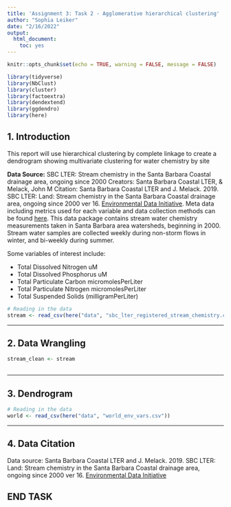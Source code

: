 ```yaml
---
title: 'Assignment 3: Task 2 - Agglomerative hierarchical clustering'
author: "Sophia Leiker"
date: "2/16/2022"
output: 
  html_document: 
    toc: yes
---
```


```r
knitr::opts_chunk$set(echo = TRUE, warning = FALSE, message = FALSE)

library(tidyverse)
library(NbClust)
library(cluster)
library(factoextra)
library(dendextend)
library(ggdendro)
library(here)
```

## 1. Introduction

This report will use hierarchical clustering by complete linkage to create a dendrogram showing multivariate clustering for water chemistry by site


**Data Source:** SBC LTER: Stream chemistry in the Santa Barbara Coastal drainage area, ongoing since 2000
Creators: Santa Barbara Coastal LTER, & Melack, John M
Citation: Santa Barbara Coastal LTER and J. Melack. 2019. SBC LTER: Land: Stream chemistry in the Santa Barbara Coastal drainage area, ongoing since 2000 ver 16. [Environmental Data Initiative](https://doi.org/10.6073/pasta/67a558a24ceed9a0a5bf5e46ab841174). Meta data including metrics used for each variable and data collection methods can be found [here](https://portal.edirepository.org/nis/metadataviewer?packageid=knb-lter-sbc.6.16). This data package contains stream water chemistry measurements taken in Santa Barbara area watersheds, beginning in 2000. Stream water samples are collected weekly during non-storm flows in winter, and bi-weekly during summer.

Some variables of interest include:

- Total Dissolved Nitrogen uM
- Total Dissolved Phosphorus uM
- Total Particulate Carbon micromolesPerLiter
- Total Particulate Nitrogen micromolesPerLiter
- Total Suspended Solids (milligramPerLiter)


```r
# Reading in the data
stream <- read_csv(here("data", "sbc_lter_registered_stream_chemistry.csv"))
```


***
## 2. Data Wrangling

```r
stream_clean <- stream
  
```


***

## 3. Dendrogram





```r
# Reading in the data
world <- read_csv(here("data", "world_env_vars.csv"))
```


***

## 4. Data Citation

Data source: Santa Barbara Coastal LTER and J. Melack. 2019. SBC LTER: Land: Stream chemistry in the Santa Barbara Coastal drainage area, ongoing since 2000 ver 16. [Environmental Data Initiative](https://doi.org/10.6073/pasta/67a558a24ceed9a0a5bf5e46ab841174)

## END TASK




